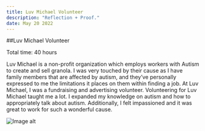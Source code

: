 ```yaml
---
title: Luv Michael Volunteer
description: "Reflection + Proof."
date: May 20 2022
---
```


##Luv Michael Volunteer


Total time: 40 hours

Luv Michael is a non-profit organization which employs workers with Autism to create and sell granola. I was very touched by their cause as I have family members that are affected by autism, and they’ve personally expressed to me the limitations it places on them within finding a job. At Luv Michael, I was a fundraising and advertising volunteer. Volunteering for Luv Michael taught me a lot. I expanded my knowledge on autism and how to appropriately talk about autism. Additionally, I felt impassioned and it was great to work for such a wonderful cause.

<img src={https://i.imgur.com/OoqdAkh.png} alt="Image alt" />
